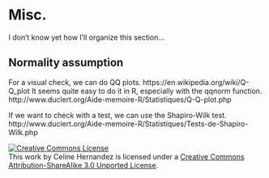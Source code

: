Misc.
========================================================

I don't know yet how I'll organize this section...


Normality assumption
--------------------------------------------------------------------------------

For a visual check, we can do QQ plots.
https://en.wikipedia.org/wiki/Q-Q_plot
It seems quite easy to do it in R, especially with the qqnorm function.
http://www.duclert.org/Aide-memoire-R/Statistiques/Q-Q-plot.php

If we want to check with a test, we can use the Shapiro-Wilk test.
http://www.duclert.org/Aide-memoire-R/Statistiques/Tests-de-Shapiro-Wilk.php

<a rel="license" href="http://creativecommons.org/licenses/by-sa/3.0/deed.en_US"><img alt="Creative Commons License" style="border-width:0" src="http://i.creativecommons.org/l/by-sa/3.0/80x15.png" /></a><br />This work by <span xmlns:cc="http://creativecommons.org/ns#" property="cc:attributionName">Celine Hernandez</span> is licensed under a <a rel="license" href="http://creativecommons.org/licenses/by-sa/3.0/deed.en_US">Creative Commons Attribution-ShareAlike 3.0 Unported License</a>.